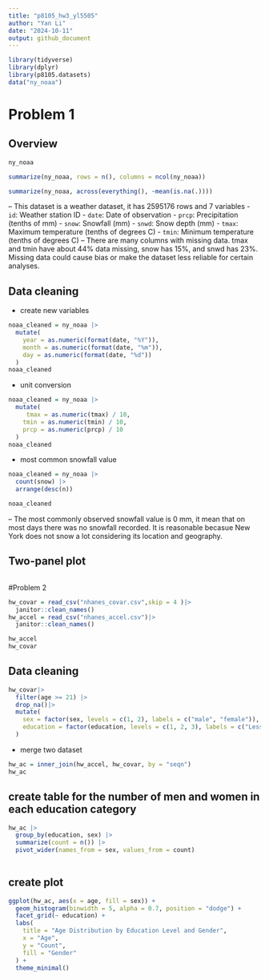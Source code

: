 ```yaml
---
title: "p8105_hw3_yl5505"
author: "Yan Li"
date: "2024-10-11"
output: github_document
---
```


```r
library(tidyverse)
library(dplyr)
library(p8105.datasets)
data("ny_noaa")
```
# Problem 1

## Overview

```r
ny_noaa

summarize(ny_noaa, rows = n(), columns = ncol(ny_noaa))

summarize(ny_noaa, across(everything(), ~mean(is.na(.))))
```

-- This dataset is a weather dataset, it has 2595176 rows and 7 variables
- `id`: Weather station ID
- `date`: Date of observation
- `prcp`: Precipitation (tenths of mm)
- `snow`: Snowfall (mm)
- `snwd`: Snow depth (mm)
- `tmax`: Maximum temperature (tenths of degrees C)
- `tmin`: Minimum temperature (tenths of degrees C)
-- There are many columns with missing data. tmax and tmin have about 44% data missing, snow has 15%, and snwd has 23%. Missing data could cause bias or make the dataset less reliable for certain analyses. 

## Data cleaning
- create new variables
```r
noaa_cleaned = ny_noaa |>
  mutate(
    year = as.numeric(format(date, "%Y")),
    month = as.numeric(format(date, "%m")),
    day = as.numeric(format(date, "%d"))
  )
noaa_cleaned
```
- unit conversion 
```r
noaa_cleaned = ny_noaa |>
  mutate(
     tmax = as.numeric(tmax) / 10,
    tmin = as.numeric(tmin) / 10,
    prcp = as.numeric(prcp) / 10
  )
noaa_cleaned
```
- most common snowfall value
```r
noaa_cleaned = ny_noaa |>
  count(snow) |>
  arrange(desc(n))

noaa_cleaned
```
-- The most commonly observed snowfall value is 0 mm, it mean that on most days there was no snowfall recorded. It is reasonable becasue New York does not snow a lot considering its location and geography. 

## Two-panel plot
```r


```

#Problem 2
```r
hw_covar = read_csv("nhanes_covar.csv",skip = 4 )|>
  janitor::clean_names()
hw_accel = read_csv("nhanes_accel.csv")|>
  janitor::clean_names()

hw_accel
hw_covar
```

## Data cleaning
```r
hw_covar|>
  filter(age >= 21) |>
  drop_na()|>
  mutate(
    sex = factor(sex, levels = c(1, 2), labels = c("male", "female")),
    education = factor(education, levels = c(1, 2, 3), labels = c("Less than high school", "High school equivalent", "More than high school"))
  )
```
- merge two dataset
```r
hw_ac = inner_join(hw_accel, hw_covar, by = "seqn")
hw_ac
```

## create table for the number of men and women in each education category
```r
hw_ac |>
  group_by(education, sex) |>
  summarize(count = n()) |>
  pivot_wider(names_from = sex, values_from = count)
 
```

## create plot
```r
ggplot(hw_ac, aes(x = age, fill = sex)) +
  geom_histogram(binwidth = 5, alpha = 0.7, position = "dodge") +
  facet_grid(~ education) +
  labs(
    title = "Age Distribution by Education Level and Gender",
    x = "Age",
    y = "Count",
    fill = "Gender"
  ) +
  theme_minimal()

```







